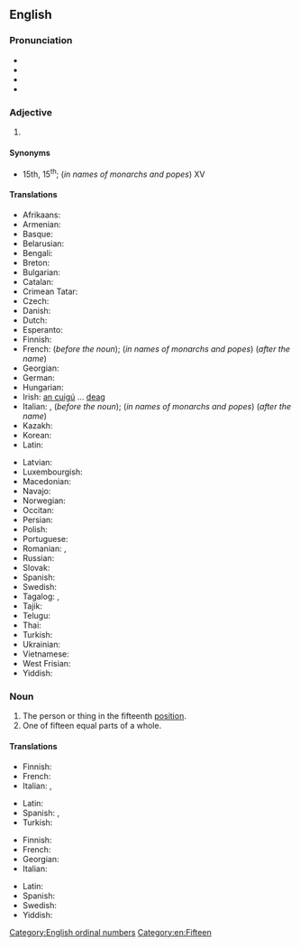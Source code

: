 ==English==
{{wikipedia}}
{{number box|en|15}}

===Pronunciation===
* {{IPA|/ˌfɪfˈtiːnθ/|lang=en}}
* {{audio|En-us-fifteenth.ogg|Audio (US)|lang=en}}
* {{rhymes|iːnθ|lang=en}}
* {{hyphenation|fif|teenth|lang=en}}

===Adjective===
{{en-adj|-}}

# {{n-g|The ordinal form of the number [[fifteen]].}}

====Synonyms====
* 15th, 15<sup>th</sup>; (''in names of monarchs and popes'') XV

====Translations====
{{trans-top|ordinal form of number fifteen}}
* Afrikaans: {{t+|af|vyftiende}}
* Armenian: {{t+|hy|տասնհինգերորդ}}
* Basque: {{t|eu|hamabosgarren}}
* Belarusian: {{t|be|пятна́ццаты}}
* Bengali: {{t|bn|পঞ্চদশ}}
* Breton: {{t+|br|pemzekvet}}
* Bulgarian: {{t|bg|петнадесети}}
* Catalan: {{t+|ca|quinzè}}
* Crimean Tatar: {{t|crh|on beşinci}}
* Czech: {{t+|cs|patnáctý}}
* Danish: {{t+|da|femtende}}
* Dutch: {{t+|nl|vijftiende}}
* Esperanto: {{t|eo|dek kvina}}
* Finnish: {{t+|fi|viidestoista}}
* French: {{t+|fr|quinzième}} (''before the noun''); (''in names of monarchs and popes'') {{t+|fr|quinze}} (''after the name'')
* Georgian: {{t|ka|მეთხუთმეტე}}
* German: {{t+|de|fünfzehnte}}
* Hungarian: {{t+|hu|tizenötödik}}
* Irish: [[an cuigú]] ... [[deag]]
* Italian: {{t+|it|quindicesimo}}, (''before the noun''); (''in names of monarchs and popes'') {{t+|it|quindicesimo}} (''after the name'')
* Kazakh: {{t|kk|он бесінші|sc=Cyrl}}
* Korean: {{t+|ko|열다섯째|tr=yeoldaseosjjae}}
* Latin: {{t|la|quintus decimus}}
{{trans-mid}}
* Latvian: {{t|lv|piecpadsmitais}}
* Luxembourgish: {{t|lb|fofzéngt}}
* Macedonian: {{t|mk|петнаесетти}}
* Navajo: {{t|nv|ashdlaʼáadah góneʼ}}
* Norwegian: {{t|no|femtende}}
* Occitan: {{t+|oc|quinzen}}
* Persian: {{t+|fa|پانزدهم|tr=pânzdahom|sc=fa-Arab}}
* Polish: {{t+|pl|piętnasty}}
* Portuguese: {{t|pt|décimo quinto}}
* Romanian: {{t+|ro|cincisprezecelea}}, {{t|ro|cinșpelea}} {{qualifier|informal}}
* Russian: {{t+|ru|пятна́дцатый}}
* Slovak: {{t+|sk|pätnásty}}
* Spanish: {{t+|es|decimoquinto}}
* Swedish: {{t+|sv|femtonde}}
* Tagalog: {{t|tl|pang-labinlima}}, {{t|tl|ikalabinlima}}
* Tajik: {{t|tg|понздаҳум|sc=Cyrl}}
* Telugu: {{t+|te|పదిహేనవ}}
* Thai: {{t|th|ที่สิบห้า}}
* Turkish: {{t|tr|on beşinci}}
* Ukrainian: {{t+|uk|п'ятна́дцятий}}
* Vietnamese: {{t|vi|thứ mười lăm}}
* West Frisian: {{t|fy|fyftjinde}}
* Yiddish: {{t|yi|פֿופֿצנט}}
{{trans-bottom}}

===Noun===
{{en-noun}}

# The person or thing in the fifteenth [[position]].
# One of fifteen equal parts of a whole.

====Translations====
{{trans-top|person or thing in the fifteenth position}}
* Finnish: {{t+|fi|viidestoista}}
* French: {{t+|fr|quinzième|m|f}}
* Italian: {{t+|it|quindicesimo|m}}, {{t|it|quindicesima|f}}
{{trans-mid}}
* Latin: {{t|la|quintus decimus}}
* Spanish: {{t+|es|decimoquinto|m}}, {{t+|es|decimoquinta|f}}
* Turkish: {{t|tr|on beşinci}}
{{trans-bottom}}

{{trans-top|one of fifteen equal parts}}
* Finnish: {{t|fi|[[viidestoista]][[osa]]}}
* French: {{t+|fr|quinzième|m}}
* Georgian: {{t|ka|მეთხუთმეტედი}}
* Italian: {{t+|it|quindicesimo|m}}
{{trans-mid}}
* Latin: {{t|la|quintum decimum|n}}
* Spanish: {{t+|es|quinceavo|m}}
* Swedish: {{t+|sv|femtondel}}
* Yiddish: {{t|yi|פֿופֿצנטל|n}}
{{trans-bottom}}

[[Category:English ordinal numbers]]
[[Category:en:Fifteen]]